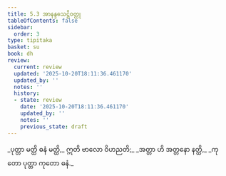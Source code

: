 ```yaml
---
title: 5.3 အာနန္ဒသေဋ္ဌိဝတ္ထု
tableOfContents: false
sidebar:
  order: 3
type: tipitaka
basket: su
book: dh
review:
  current: review
  updated: '2025-10-20T18:11:36.461170'
  updated_by: ''
  notes: ''
  history:
  - state: review
    date: '2025-10-20T18:11:36.461170'
    updated_by: ''
    notes: ''
    previous_state: draft
---
```



<DynamicBreadcrumb />


<ReviewStatus review={frontmatter.review} showDetails={true} />

<HypothesisAnnotation frontmatter={frontmatter} />

<Division number="62" book="dh" e="ch" v="18" p="22">

<Paragraph number="67" type="verses" book="dh">
_ပုတ္တာ မတ္ထိ ဓနံ မတ္ထိ,_  
ဣတိ ဗာလော ဝိဟညတိ;_  
_အတ္တာ ဟိ အတ္တနော နတ္ထိ,_  
_ကုတော ပုတ္တာ ကုတော ဓနံ._
</Paragraph>
</Division>
